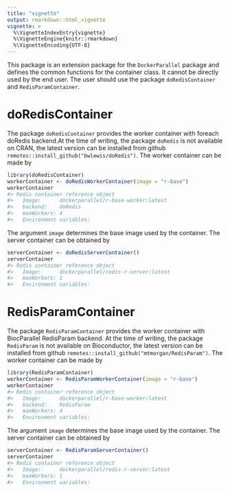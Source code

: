 ```yaml
---
title: "vignette"
output: rmarkdown::html_vignette
vignette: >
  %\VignetteIndexEntry{vignette}
  %\VignetteEngine{knitr::rmarkdown}
  %\VignetteEncoding{UTF-8}
---
```





This package is an extension package for the `DockerParallel` package and defines the common functions for the container class. It cannot be directly used by the end user. The user should use the package `doRedisContainer` and `RedisParamContainer`.

# doRedisContainer
The package `doRedisContainer` provides the worker container with foreach doRedis backend.At the time of writing, the package `doRedis` is not available on CRAN, the latest version can be installed from github `remotes::install_github("bwlewis/doRedis")`. The worker container can be made by

```r
library(doRedisContainer)
workerContainer <- doRedisWorkerContainer(image = "r-base")
workerContainer
#> Redis container reference object
#>   Image:      dockerparallel/r-base-worker:latest 
#>   backend:    doRedis 
#>   maxWorkers: 4 
#>   Environment variables:
```
The argument `image` determines the base image used by the container. The server container can be obtained by

```r
serverContainer <- doRedisServerContainer()
serverContainer
#> Redis container reference object
#>   Image:      dockerparallel/redis-r-server:latest 
#>   maxWorkers: 1 
#>   Environment variables:
```

# RedisParamContainer
The package `RedisParamContainer` provides the worker container with BiocParallel RedisParam backend. At the time of writing, the package `RedisParam` is not available on Bioconductor, the latest version can be installed from github `remotes::install_github("mtmorgan/RedisParam")`. The worker container can be made by

```r
library(RedisParamContainer)
workerContainer <- RedisParamWorkerContainer(image = "r-base")
workerContainer
#> Redis container reference object
#>   Image:      dockerparallel/r-base-worker:latest 
#>   backend:    RedisParam 
#>   maxWorkers: 4 
#>   Environment variables:
```
The argument `image` determines the base image used by the container. The server container can be obtained by

```r
serverContainer <- RedisParamServerContainer()
serverContainer
#> Redis container reference object
#>   Image:      dockerparallel/redis-r-server:latest 
#>   maxWorkers: 1 
#>   Environment variables:
```
